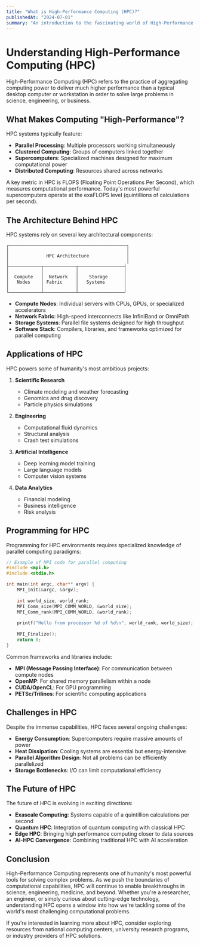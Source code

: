 ```yaml
---
title: "What is High-Performance Computing (HPC)?"
publishedAt: "2024-07-01"
summary: "An introduction to the fascinating world of High-Performance Computing and its applications."
---
```


# Understanding High-Performance Computing (HPC)

High-Performance Computing (HPC) refers to the practice of aggregating computing power to deliver much higher performance than a typical desktop computer or workstation in order to solve large problems in science, engineering, or business.

## What Makes Computing "High-Performance"?

HPC systems typically feature:

- **Parallel Processing**: Multiple processors working simultaneously
- **Clustered Computing**: Groups of computers linked together
- **Supercomputers**: Specialized machines designed for maximum computational power
- **Distributed Computing**: Resources shared across networks

A key metric in HPC is FLOPS (Floating Point Operations Per Second), which measures computational performance. Today's most powerful supercomputers operate at the exaFLOPS level (quintillions of calculations per second).

## The Architecture Behind HPC

HPC systems rely on several key architectural components:

```
┌────────────────────────────────────────────┐
│                                            │
│              HPC Architecture              │
│                                            │
├────────────┬────────────┬─────────────────┤
│            │            │                 │
│  Compute   │  Network   │    Storage      │
│   Nodes    │ Fabric     │   Systems       │
│            │            │                 │
└────────────┴────────────┴─────────────────┘
```

- **Compute Nodes**: Individual servers with CPUs, GPUs, or specialized accelerators
- **Network Fabric**: High-speed interconnects like InfiniBand or OmniPath
- **Storage Systems**: Parallel file systems designed for high throughput
- **Software Stack**: Compilers, libraries, and frameworks optimized for parallel computing

## Applications of HPC

HPC powers some of humanity's most ambitious projects:

1. **Scientific Research**
   - Climate modeling and weather forecasting
   - Genomics and drug discovery
   - Particle physics simulations

2. **Engineering**
   - Computational fluid dynamics
   - Structural analysis
   - Crash test simulations

3. **Artificial Intelligence**
   - Deep learning model training
   - Large language models
   - Computer vision systems

4. **Data Analytics**
   - Financial modeling
   - Business intelligence
   - Risk analysis

## Programming for HPC

Programming for HPC environments requires specialized knowledge of parallel computing paradigms:

```c
// Example of MPI code for parallel computing
#include <mpi.h>
#include <stdio.h>

int main(int argc, char** argv) {
    MPI_Init(&argc, &argv);
    
    int world_size, world_rank;
    MPI_Comm_size(MPI_COMM_WORLD, &world_size);
    MPI_Comm_rank(MPI_COMM_WORLD, &world_rank);
    
    printf("Hello from processor %d of %d\n", world_rank, world_size);
    
    MPI_Finalize();
    return 0;
}
```

Common frameworks and libraries include:

- **MPI (Message Passing Interface)**: For communication between compute nodes
- **OpenMP**: For shared memory parallelism within a node
- **CUDA/OpenCL**: For GPU programming
- **PETSc/Trilinos**: For scientific computing applications

## Challenges in HPC

Despite the immense capabilities, HPC faces several ongoing challenges:

- **Energy Consumption**: Supercomputers require massive amounts of power
- **Heat Dissipation**: Cooling systems are essential but energy-intensive
- **Parallel Algorithm Design**: Not all problems can be efficiently parallelized
- **Storage Bottlenecks**: I/O can limit computational efficiency

## The Future of HPC

The future of HPC is evolving in exciting directions:

- **Exascale Computing**: Systems capable of a quintillion calculations per second
- **Quantum HPC**: Integration of quantum computing with classical HPC
- **Edge HPC**: Bringing high performance computing closer to data sources
- **AI-HPC Convergence**: Combining traditional HPC with AI acceleration

## Conclusion

High-Performance Computing represents one of humanity's most powerful tools for solving complex problems. As we push the boundaries of computational capabilities, HPC will continue to enable breakthroughs in science, engineering, medicine, and beyond. Whether you're a researcher, an engineer, or simply curious about cutting-edge technology, understanding HPC opens a window into how we're tackling some of the world's most challenging computational problems.

If you're interested in learning more about HPC, consider exploring resources from national computing centers, university research programs, or industry providers of HPC solutions. 